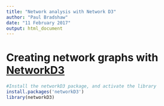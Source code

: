 ```yaml
---
title: "Network analysis with Network D3"
author: "Paul Bradshaw"
date: "11 February 2017"
output: html_document
---
```


# Creating network graphs with [NetworkD3](https://christophergandrud.github.io/networkD3/)

```r
#Install the networkD3 package, and activate the library
install.packages('networkD3')
library(networkD3)
```
